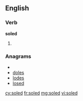 ==English==

===Verb===
'''soled'''

# {{past of|[[sole]]}}

===Anagrams===
* {{alphagram|[[Delos#English|Delos]]}} 
* [[doles#English|doles]]
* [[lodes#English|lodes]]
* [[losed#English|losed]]

[[cy:soled]]
[[fr:soled]]
[[mg:soled]]
[[vi:soled]]